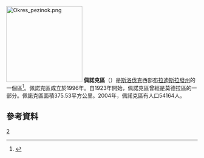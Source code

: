 {{noteTA
|1=zh-cn:布拉迪斯拉发;zh-hk:布拉迪斯拉發;zh-tw:布拉提斯拉瓦;
}}
[[File:Okres_pezinok.png|200px]]
'''佩諾克區'''（{{lang-sk|Pezinok District}}）是[[斯洛伐克|斯洛伐克]]西部[[布拉迪斯拉發州|布拉迪斯拉發州]]的一個區<ref>{{cite web|last=Ústredný portál verejnej správy Slovenskej republiky|title=Okres Pezinok|url=http://portal.gov.sk/portal/sk/Default.aspx?CatID=104&parent=107|publisher=Ministry of Finance of the Slovak Republic|accessdate=2012-08-15|archive-date=2008-08-03|archive-url=https://web.archive.org/web/20080803030434/http://www.portal.gov.sk/Portal/sk/Default.aspx?CatID=104&parent=107|dead-url=no}}</ref>。佩諾克區成立於1996年。自1923年開始，佩諾克區曾經是莫德拉區的一部分。佩諾克區面積375.53平方公里。2004年，佩諾克區有人口54164人。 
== 參考資料 ==
{{reflist}}
{{coord|48|17|19|N|17|16|4|E|source:itwiki_type:adm2nd|display=title}}
{{斯洛伐克小作品}}

[[Category:布拉提斯拉瓦行政區劃|2]]